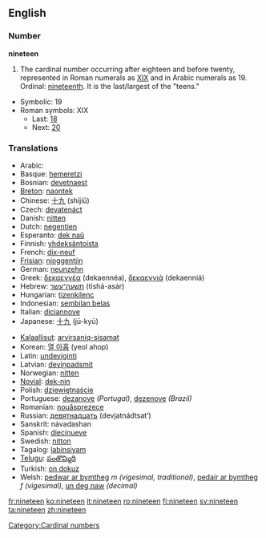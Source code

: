 ==English==

===Number===
'''nineteen'''
# The cardinal number occurring after eighteen and before twenty, represented in Roman numerals as [[XIX]] and in Arabic numerals as 19.  Ordinal: [[nineteenth]].  It is the last/largest of the "teens."
*Symbolic: 19
*Roman symbols: XIX
** Last: [[eighteen|18]]
** Next: [[twenty|20]]

===Translations===
{{top}}
*Arabic: {{ARchar|[[تسعة عشر]]}} {{Unicode|(tísʕaʈ ʕášar)}}
*Basque: [[hemeretzi]]
*Bosnian: [[devetnaest]]
*[[Breton]]: [[naontek]]
*Chinese: [[十九]] (shíjiǔ)
*Czech: [[devatenáct]]
*Danish: [[nitten]]
*Dutch: [[negentien]] {{f}}
*Esperanto: [[dek naŭ]]
*Finnish: [[yhdeksäntoista]]
*French: [[dix-neuf]] {{m}}
*[[Frisian]]: [[njoggentjin]]
*German: [[neunzehn]] {{f}}
*Greek: [[δεκαεννέα]] (dekaennéa), [[δεκαεννιά]] (dekaenniá)
*Hebrew: [[תשעה־עשר]] (tishá-asár)
*Hungarian: [[tizenkilenc]]
*Indonesian: [[sembilan belas]]
*Italian: [[diciannove]] 
*Japanese: [[十九]] (jū-kyū)
{{mid}}
*[[Kalaallisut]]: [[arvirsaniq-sisamat]]
*Korean: [[열 아홉]] (yeol ahop)
*Latin: [[undeviginti]]
*Latvian: [[deviņpadsmit]]
*Norwegian: [[nitten]]
*[[Novial]]: [[dek-nin]]
*Polish: [[dziewiętnaście]]
*Portuguese: [[dezanove]] ''(Portugal)'', [[dezenove]] ''(Brazil)''
*Romanian: [[nouăsprezece]]
*Russian: [[девятнадцать]] (devjatnádtsat’)
*Sanskrit: návadashan
*Spanish: [[diecinueve]]
*Swedish: [[nitton]]
*Tagalog: [[labinsiyam]]
*[[Telugu]]: [[పంతొమ్మిది]]
*Turkish: [[on dokuz]]
*Welsh: [[pedwar ar bymtheg]] ''m (vigesimal, traditional)'', [[pedair ar bymtheg]] ''f (vigesimal)'', [[un deg naw]] ''(decimal)''
{{bottom}}

[[Category:Cardinal numbers]]

[[fr:nineteen]]
[[ko:nineteen]]
[[it:nineteen]]
[[ro:nineteen]]
[[fi:nineteen]]
[[sv:nineteen]]
[[ta:nineteen]]
[[zh:nineteen]]